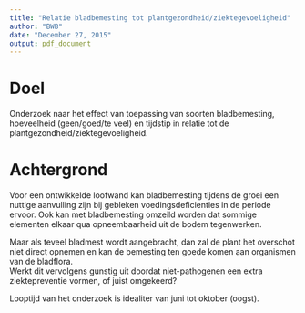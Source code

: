 ---
title: "Relatie bladbemesting tot plantgezondheid/ziektegevoeligheid"
author: "BWB"
date: "December 27, 2015"
output: pdf_document
---

# Doel

Onderzoek naar het effect van toepassing van soorten bladbemesting, hoeveelheid (geen/goed/te veel) en tijdstip in relatie tot de plantgezondheid/ziektegevoeligheid.  

# Achtergrond

Voor een ontwikkelde loofwand kan bladbemesting tijdens de groei een nuttige aanvulling zijn bij gebleken voedingsdeficienties in de periode ervoor. Ook kan met bladbemesting omzeild worden dat sommige elementen elkaar qua opneembaarheid uit de bodem tegenwerken.  

Maar als teveel bladmest wordt aangebracht, dan zal de plant het overschot niet direct opnemen en kan de bemesting ten goede komen aan organismen van de bladflora.  
Werkt dit vervolgens gunstig uit doordat niet-pathogenen een extra ziektepreventie vormen, of juist omgekeerd?

Looptijd van het onderzoek is idealiter van juni tot oktober (oogst).
